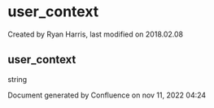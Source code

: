 
# user_context 

 Created by  Ryan Harris, last modified on 2018.02.08

## user_context

string

Document generated by Confluence on nov 11, 2022 04:24
